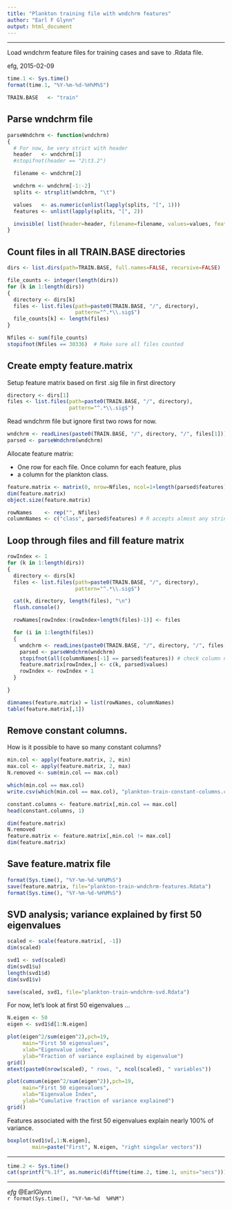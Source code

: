 ```yaml
---
title: "Plankton training file with wndchrm features"
author: "Earl F Glynn"
output: html_document
---
```


*****

Load wndchrm feature files for training cases and save to .Rdata file.

efg, 2015-02-09

```r
time.1 <- Sys.time()
format(time.1, "%Y-%m-%d-%H%M%S")

TRAIN.BASE   <- "train"
```

## Parse wndchrm file

```r
parseWndchrm <- function(wndchrm)
{
  # For now, be very strict with header
  header   <- wndchrm[1]
  #stopifnot(header == "2\t3.2")

  filename <- wndchrm[2]

  wndchrm <- wndchrm[-1:-2]
  splits <- strsplit(wndchrm, "\t")

  values   <- as.numeric(unlist(lapply(splits, "[", 1)))
  features <- unlist(lapply(splits, "[", 2))

  invisible( list(header=header, filename=filename, values=values, features=features) )
}
```

## Count files in all TRAIN.BASE directories

```r
dirs <- list.dirs(path=TRAIN.BASE, full.names=FALSE, recursive=FALSE)

file_counts <- integer(length(dirs))
for (k in 1:length(dirs))
{
  directory <- dirs[k]
  files <- list.files(path=paste0(TRAIN.BASE, "/", directory),
                      pattern="^.*\\.sig$")
  file_counts[k] <- length(files)
}

Nfiles <- sum(file_counts)
stopifnot(Nfiles == 30336)  # Make sure all files counted
```

## Create empty feature.matrix

Setup feature matrix based on first .sig file in first directory

```r
directory <- dirs[1]
files <- list.files(path=paste0(TRAIN.BASE, "/", directory),
                    pattern="^.*\\.sig$")
```

Read wndchrm file but ignore first two rows for now.

```r
wndchrm <- readLines(paste0(TRAIN.BASE, "/", directory, "/", files[1]))
parsed <- parseWndchrm(wndchrm)
```

Allocate feature matrix:

* One row for each file.  Once column for each feature, plus
* a column for the plankton class.

```r
feature.matrix <- matrix(0, nrow=Nfiles, ncol=1+length(parsed$features))
dim(feature.matrix)
object.size(feature.matrix)

rowNames    <- rep("", Nfiles)
columnNames <- c("class", parsed$features) # R accepts almost any string as column name
```

## Loop through files and fill feature matrix

```r
rowIndex <- 1
for (k in 1:length(dirs))
{
  directory <- dirs[k]
  files <- list.files(path=paste0(TRAIN.BASE, "/", directory),
                      pattern="^.*\\.sig$")

  cat(k, directory, length(files), "\n")
  flush.console()

  rowNames[rowIndex:(rowIndex+length(files)-1)] <- files

  for (i in 1:length(files))
  {
    wndchrm <- readLines(paste0(TRAIN.BASE, "/", directory, "/", files[i]))
    parsed <- parseWndchrm(wndchrm)
    stopifnot(all(columnNames[-1] == parsed$features)) # check column names
    feature.matrix[rowIndex,] <- c(k, parsed$values)
    rowIndex <- rowIndex + 1
  }

}

dimnames(feature.matrix) = list(rowNames, columnNames)
table(feature.matrix[,1])
```

## Remove constant columns.  

How is it possible to have so many constant columns?

```r
min.col <- apply(feature.matrix, 2, min)
max.col <- apply(feature.matrix, 2, max)
N.removed <- sum(min.col == max.col)

which(min.col == max.col)
write.csv(which(min.col == max.col), "plankton-train-constant-columns.csv")

constant.columns <- feature.matrix[,min.col == max.col]
head(constant.columns, 1)

dim(feature.matrix)
N.removed
feature.matrix <- feature.matrix[,min.col != max.col]
dim(feature.matrix)
```

## Save feature.matrix file

```r
format(Sys.time(), "%Y-%m-%d-%H%M%S")
save(feature.matrix, file="plankton-train-wndchrm-features.Rdata")
format(Sys.time(), "%Y-%m-%d-%H%M%S")
```

## SVD analysis; variance explained by first 50 eigenvalues

```r
scaled <- scale(feature.matrix[, -1])
dim(scaled)

svd1 <- svd(scaled)
dim(svd1$u)
length(svd1$d)
dim(svd1$v)
```

```r
save(scaled, svd1, file="plankton-train-wndchrm-svd.Rdata")
```

For now, let's look at first 50 eigenvalues ...
```r
N.eigen <- 50
eigen <- svd1$d[1:N.eigen]
```

```r
plot(eigen^2/sum(eigen^2),pch=19,
     main="First 50 eigenvalues",
     xlab="Eigenvalue index",
     ylab="Fraction of variance explained by eigenvalue")
grid()
mtext(paste0(nrow(scaled), " rows, ", ncol(scaled), " variables"))

plot(cumsum(eigen^2/sum(eigen^2)),pch=19,
     main="First 50 eigenvalues",
     xlab="Eigenvalue Index",
     ylab="Cumulative fraction of variance explained")
grid()
```

Features associated with the first 50 eigenvalues explain nearly 100% of variance.

```r
boxplot(svd1$v[,1:N.eigen],
        main=paste("First", N.eigen, "right singular vectors"))
```

*****

```r
time.2 <- Sys.time()
cat(sprintf("%.1f", as.numeric(difftime(time.2, time.1, units="secs"))), " secs\n")
```

*****

*efg* @EarlGlynn   
`r format(Sys.time(), "%Y-%m-%d  %H%M")`           

